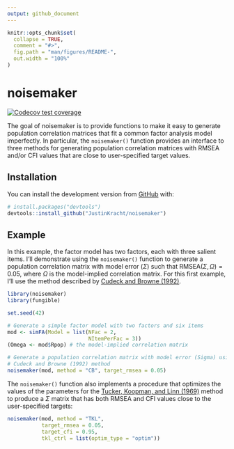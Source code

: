 ```yaml
---
output: github_document
---
```


<!-- README.md is generated from README.Rmd. Please edit that file -->

```r
knitr::opts_chunk$set(
  collapse = TRUE,
  comment = "#>",
  fig.path = "man/figures/README-",
  out.width = "100%"
)
```

# noisemaker

<!-- badges: start -->
[![Codecov test coverage](https://codecov.io/gh/krach018/noisemaker/branch/master/graph/badge.svg)](https://codecov.io/gh/krach018/noisemaker?branch=master)
<!-- badges: end -->

The goal of noisemaker is to provide functions to make it easy to generate population correlation matrices that fit a common factor analysis model imperfectly. In particular, the `noisemaker()` function provides an interface to three methods for generating population correlation matrices with RMSEA and/or CFI values that are close to user-specified target values.

## Installation

You can install the development version from [GitHub](https://github.com/) with:

```r
# install.packages("devtools")
devtools::install_github("JustinKracht/noisemaker")
```

## Example

In this example, the factor model has two factors, each with three salient items. I'll demonstrate using the `noisemaker()` function to generate a population correlation matrix with model error ($\Sigma$) such that $\textrm{RMSEA}(\Sigma, \Omega) = 0.05$, where $\Omega$ is the model-implied correlation matrix. For this first example, I'll use the method described by [Cudeck and Browne (1992)](https://doi-org.ezp1.lib.umn.edu/10.1007/BF02295424).

```r
library(noisemaker)
library(fungible)

set.seed(42)

# Generate a simple factor model with two factors and six items
mod <- simFA(Model = list(NFac = 2,
                          NItemPerFac = 3))
(Omega <- mod$Rpop) # the model-implied correlation matrix

# Generate a population correlation matrix with model error (Sigma) using the
# Cudeck and Browne (1992) method
noisemaker(mod, method = "CB", target_rmsea = 0.05)
```

The `noisemaker()` function also implements a procedure that optimizes the values of the parameters for the [Tucker, Koopman, and Linn (1969)](https://doi-org.ezp1.lib.umn.edu/10.1007/BF02290601) method to produce a $\Sigma$ matrix that has both RMSEA and CFI values close to the user-specified targets:

```r
noisemaker(mod, method = "TKL", 
           target_rmsea = 0.05, 
           target_cfi = 0.95,
           tkl_ctrl = list(optim_type = "optim"))
```
